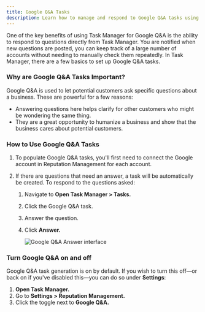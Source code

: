 ```yaml
---
title: Google Q&A Tasks
description: Learn how to manage and respond to Google Q&A tasks using Task Manager.
---
```


One of the key benefits of using Task Manager for Google Q&A is the ability to respond to questions directly from Task Manager. You are notified when new questions are posted, you can keep track of a large number of accounts without needing to manually check them repeatedly. In Task Manager, there are a few basics to set up Google Q&A tasks.

### **Why are Google Q&A Tasks Important?**

Google Q&A is used to let potential customers ask specific questions about a business. These are powerful for a few reasons:

- Answering questions here helps clarify for other customers who might be wondering the same thing.
- They are a great opportunity to humanize a business and show that the business cares about potential customers.

### **How to Use Google Q&A Tasks**

1. To populate Google Q&A tasks, you'll first need to connect the Google account in Reputation Management for each account.

2. If there are questions that need an answer, a task will be automatically be created. To respond to the questions asked:

   1. Navigate to **Open Task Manager > Tasks.**
   2. Click the Google Q&A task.
   3. Answer the question.
   4. Click **Answer.**
   
      ![Google Q&A Answer interface](/img/google-qa-tasks/google-qa-answer.jpg)

### **Turn Google Q&A on and off**

Google Q&A task generation is on by default. If you wish to turn this off—or back on if you've disabled this—you can do so under **Settings**:

1. **Open Task Manager.**
2. Go to **Settings > Reputation Management.**
3. Click the toggle next to **Google Q&A.**